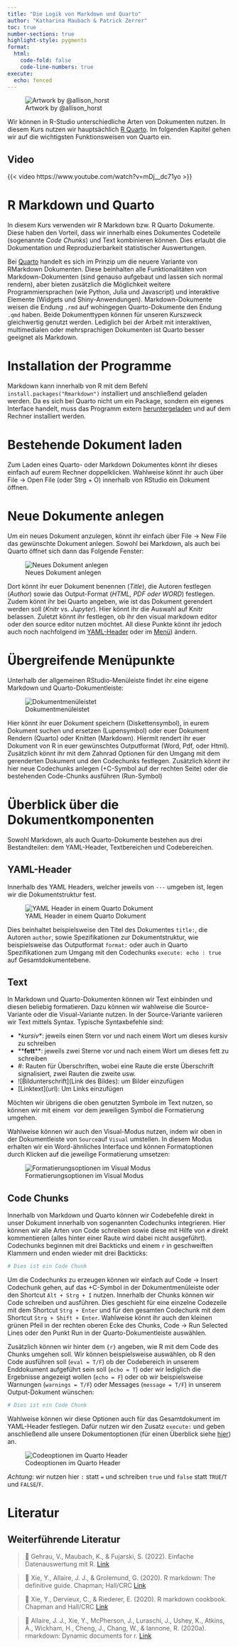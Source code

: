 ```yaml
---
title: "Die Logik von Markdown und Quarto"
author: "Katharina Maubach & Patrick Zerrer"
toc: true
number-sections: true
highlight-style: pygments
format:
  html:
    code-fold: false
    code-line-numbers: true
execute: 
  echo: fenced
---
```


![Artwork by @allison_horst](Bilder/R%20Markdown%20Grafik.png)

Wir können in R-Studio unterschiedliche Arten von Dokumenten nutzen. In diesem Kurs nutzen wir hauptsächlich [R Quarto](https://quarto.org/). Im folgenden Kapitel gehen wir auf die wichtigsten Funktionsweisen von Quarto ein.

::: {.callout-note collapse="true" icon="false"}
## Video

{{< video https://www.youtube.com/watch?v=mDj__dc71yo >}}
:::

# R Markdown und Quarto

In diesem Kurs verwenden wir R Markdown bzw. R Quarto Dokumente. Diese haben den Vorteil, dass wir innerhalb eines Dokumentes Codeteile (sogenannte *Code Chunks*) und Text kombinieren können. Dies erlaubt die Dokumentation und Reproduzierbarkeit statistischer Auswertungen.

Bei [Quarto](https://quarto.org/) handelt es sich im Prinzip um die neuere Variante von RMarkdown Dokumenten. Diese beinhalten alle Funktionalitäten von Markdown-Dokumenten (sind genauso aufgebaut und lassen sich normal rendern), aber bieten zusätzlich die Möglichkeit weitere Programmiersprachen (wie Python, Julia und Javascript) und interaktive Elemente (Widgets und Shiny-Anwendungen). Markdown-Dokumente weisen die Endung `.rmd` auf wohingegen Quarto-Dokumente den Endung `.qmd` haben. Beide Dokumenttypen können für unseren Kurszweck gleichwertig genutzt werden. Lediglich bei der Arbeit mit interaktiven, multimedialen oder mehrsprachigen Dokumenten ist Quarto besser geeignet als Markdown.

# Installation der Programme

Markdown kann innerhalb von R mit dem Befehl `install.packages("Rmarkdown")` installiert und anschließend geladen werden. Da es sich bei Quarto nicht um ein Package, sondern ein eigenes Interface handelt, muss das Programm extern [heruntergeladen](https://quarto.org/docs/get-started/) und auf dem Rechner installiert werden.

# Bestehende Dokument laden

Zum Laden eines Quarto- oder Markdown Dokumentes könnt ihr dieses einfach auf eurem Rechner doppelklicken. Wahlweise könnt ihr auch über File -\> Open File (oder Strg + O) innerhalb von RStudio ein Dokument öffnen.

# Neue Dokumente anlegen

Um ein neues Dokument anzulegen, könnt ihr einfach über File -\> New File das gewünschte Dokument anlegen. Sowohl bei Markdown, als auch bei Quarto öffnet sich dann das Folgende Fenster:

![Neues Dokument anlegen](Bilder/NewDocument.jpg)

Dort könnt ihr euer Dokument benennen (*Title*), die Autoren festlegen (*Author*) sowie das Output-Format (*HTML, PDF oder WORD*) festlegen. Zudem könnt ihr bei Quarto angeben, wie ist das Dokument gerendert werden soll (*Knitr* vs. *Jupyter*). Hier könnt ihr die Auswahl auf Knitr belassen. Zuletzt könnt ihr festlegen, ob ihr den visual markdown editor oder den source editor nutzen möchtet. All diese Punkte könnt ihr jedoch auch noch nachfolgend im [YAML-Header](###yaml-header) oder im [Menü](###übergreifende_menüpunkte)) ändern.

# Übergreifende Menüpunkte

Unterhalb der allgemeinen RStudio-Menüleiste findet ihr eine eigene Markdown und Quarto-Dokumentleiste:

![Dokumentmenüleistet](Bilder/Quartomenü.jpg)

Hier könnt ihr euer Dokument speichern (Diskettensymbol), in eurem Dokument suchen und ersetzen (Lupensymbol) oder euer Dokument Rendern (Quarto) oder Knitten (Markdown). Hiermit rendert ihr euer Dokument von R in euer gewünschtes Outputformat (Word, Pdf, oder Html). Zusätzlich könnt ihr mit dem Zahnrad Optionen für den Umgang mit dem gerenderten Dokument und den Codechunks festlegen. Zusätzlich könnt ihr hier neue Codechunks anlegen (+C-Symbol auf der rechten Seite) oder die bestehenden Code-Chunks ausführen (Run-Symbol)

# Überblick über die Dokumentkomponenten

Sowohl Markdown, als auch Quarto-Dokumente bestehen aus drei Bestandteilen: dem YAML-Header, Textbereichen und Codebereichen.

## YAML-Header

Innerhalb des YAML Headers, welcher jeweils von `---` umgeben ist, legen wir die Dokumentstruktur fest.

![YAML Header in einem Quarto Dokument](Bilder/YAMLHeader.jpg)

Dies beinhaltet beispielsweise den Titel des Dokumentes `title:`, die Autoren `author`, sowie Spezifikationen zur Dokumentstruktur, wie beispielsweise das Outputformat `format:` oder auch in Quarto Spezifikationen zum Umgang mit den Codechunks `execute: echo : true` auf Gesamtdokumentebene.

## Text

In Markdown und Quarto-Dokumenten können wir Text einbinden und diesen beliebig formatieren. Dazu können wir wahlweise die Source-Variante oder die Visual-Variante nutzen. In der Source-Variante variieren wir Text mittels Syntax. Typische Syntaxbefehle sind:

-   \**kursiv*\*: jeweils einen Stern vor und nach einem Wort um dieses kursiv zu schreiben
-   \*\***fett**\*\*: jeweils zwei Sterne vor und nach einem Wort um dieses fett zu schreiben
-   #: Rauten für Überschriften, wobei eine Raute die erste Überschrift signalisiert, zwei Rauten die zweite usw.
-   \![Bildunterschrift\](Link des Bildes): um Bilder einzufügen
-   \[Linktext\](url): Um Links einzufügen

Möchten wir übrigens die oben genutzten Symbole im Text nutzen, so können wir mit einem  vor dem jeweiligen Symbol die Formatierung umgehen.

Wahlweise können wir auch den Visual-Modus nutzen, indem wir oben in der Dokumentleiste von `Source`auf `Visual` umstellen. In diesem Modus erhalten wir ein Word-ähnliches Interface und können Formatoptionen durch Klicken auf die jeweilige Formatierung umsetzen:

![Formatierungsoptionen im Visual Modus](Bilder/visualmode.jpg)

## Code Chunks

Innerhalb von Markdown und Quarto können wir Codebefehle direkt in unser Dokument innerhalb von sogenannten Codechunks integrieren. Hier können wir alle Arten von Code schreiben sowie diese mit Hilfe von `#` direkt kommentieren (alles hinter einer Raute wird dabei nicht ausgeführt). Codechunks beginnen mit drei Backticks und einem `r` in geschweiften Klammern und enden wieder mit drei Backticks:

```r

# Dies ist ein Code Chunk

```

Um die Codechunks zu erzeugen können wir einfach auf Code -\> Insert Codechunk gehen, auf das +C-Symbol in der Dokumentmenüleiste oder den Shortcut `Alt + Strg + I` nutzen. Innerhalb der Chunks können wir Code schreiben und ausführen. Dies geschieht für eine einzelne Codezeile mit dem Shortcut `Strg + Enter` und für den gesamten Codechunk mit dem Shortcut `Strg + Shift + Enter`. Wahlweise könnt ihr auch den kleinen grünen Pfeil in der rechten oberen Ecke des Chunks, Code -\> Run Selected Lines oder den Punkt Run in der Quarto-Dokumentleiste auswählen.

Zusätzlich können wir hinter dem `{r}` angeben, wie R mit dem Code des Chunks umgehen soll. Wir können beispielsweise auswählen, ob R den Code ausführen soll (`eval = T/F`) ob der Codebereich in unserem Enddokument aufgeführt sein soll (`echo = T`) oder wir lediglich die Ergebnisse angezeigt wollen (`echo = F`) oder ob wir beispielsweise Warnungen (`warnings = T/F`) oder Messages (`message = T/F`) in unserem Output-Dokument wünschen:

```r

# Dies ist ein Code Chunk

```

Wahlweise können wir diese Optionen auch für das Gesamtdokument im YAML-Header festlegen. Dafür nutzen wir den Zusatz `execute:` und geben anschließend alle unsere Dokumentoptionen (für einen Überblick siehe [hier](https://quarto.org/docs/computations/execution-options.html)) an.

![Codeoptionen im Quarto Header](Bilder/YAMLOptions.jpg)

*Achtung*: wir nutzen hier `:` statt `=` und schreiben `true` und `false` statt `TRUE`/`T` und `FALSE`/`F`.

# Literatur

::: callout-note
## Weiterführende Literatur

> 📖 Gehrau, V., Maubach, K., & Fujarski, S. (2022). Einfache Datenauswertung mit R. [Link](https://link.springer.com/book/10.1007/978-3-658-34285-2)

> 📖 Xie, Y., Allaire, J. J., & Grolemund, G. (2020). R markdown: The definitive guide. Chapman; Hall/CRC [Link](https://bookdown.org/yihui/rmarkdown)

> 📖 Xie, Y., Dervieux, C., & Riederer, E. (2020). R markdown cookbook. Chapman and Hall/CRC [Link](https://bookdown.org/yihui/rmarkdown-cookbook/#ref-R-rmarkdown)

> 📖 Allaire, J. J., Xie, Y., McPherson, J., Luraschi, J., Ushey, K., Atkins, A., Wickham, H., Cheng, J., Chang, W., & Iannone, R. (2020a). rmarkdown: Dynamic documents for r. [Link](https://github.com/rstudio/rmarkdown)
:::
